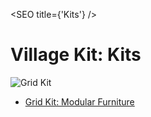 <SEO title={'Kits'} />

# Village Kit: Kits

![Grid Kit](../../assets/catalyst-site-social.jpg)

- [Grid Kit: Modular Furniture](./grid)
